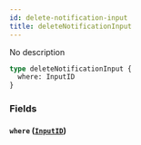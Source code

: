 ```yaml
---
id: delete-notification-input
title: deleteNotificationInput
---
```


No description

```graphql
type deleteNotificationInput {
  where: InputID
}
```

### Fields

#### `where` ([`InputID`](/v1/inputs/input-id))
